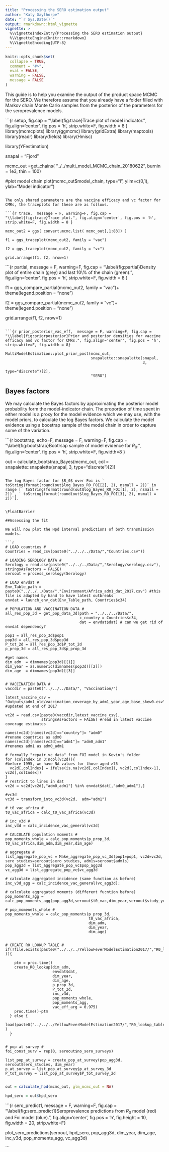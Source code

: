```yaml
---
title: "Processing the SERO estimation output"
author: "Katy Gaythorpe"
date: "`r Sys.Date()`"
output: rmarkdown::html_vignette
vignette: >
  %\VignetteIndexEntry{Processing the SERO estimation output}
  %\VignetteEngine{knitr::rmarkdown}
  %\VignetteEncoding{UTF-8}
---
```


```r
knitr::opts_chunk$set(
  collapse = TRUE,
  comment = "#>",
  eval = FALSE,
  warning = FALSE,
  message = FALSE
)
```

This guide is to help you examine the output of the product space MCMC for the SERO. We therefore assume that you already have a folder filled with Markov chain Monte Carlo samples from the posterior of the parameters for the seroprevalence models. 

```{r setup, fig.cap = "\\label{fig:trace}Trace plot of model indicator.", fig.align='center', fig.pos = 'h', strip.white=F, fig.width = 8 }
library(mcmcplots)
library(ggmcmc)
library(gridExtra)
library(maptools)
library(readr)
library(fields)
library(Hmisc)

library(YFestimation)

snapal = "Fjord"

mcmc_out =get_chains(
  "../../multi_model_MCMC_chain_20180622", 
  burnin = 1e3, thin = 100)

#plot model chain
plot(mcmc_out$model_chain, type="l", ylim=c(0,1), 
     ylab="Model indicator")
```

The only shared parameters are the vaccine efficacy and vc factor for CMRs, the traceplots for these are as follows.

```{r trace,  message = F, warning=F, fig.cap = "\\label{fig:trace}Trace plot.", fig.align='center', fig.pos = 'h', strip.white=F, fig.width = 8 }

mcmc_out2 = ggs( convert.mcmc.list( mcmc_out[,1:83]) )

f1 = ggs_traceplot(mcmc_out2, family = "vac")

f2 = ggs_traceplot(mcmc_out2, family = "vc")

grid.arrange(f1, f2, nrow=1)
```

```{r partial,  message = F, warning=F, fig.cap = "\\label{fig:partial}Density plot of entire chain (grey) and last 10\\% of the chain (green).", fig.align='center', fig.pos = 'h', strip.white=F, fig.width = 8 }


f1 = ggs_compare_partial(mcmc_out2, family = "vac")+
  theme(legend.position = "none")

f2 = ggs_compare_partial(mcmc_out2, family = "vc")+ 
  theme(legend.position = "none")

grid.arrange(f1, f2, nrow=1)
```

```{r prior_posterior_vac_eff,  message = F, warning=F, fig.cap = "\\label{fig:priorposterior}Prior and posterior densities for vaccine efficacy and vc factor for CMRs.", fig.align='center', fig.pos = 'h', strip.white=F, fig.width = 8}

MultiModelEstimation::plot_prior_post(mcmc_out, 
                                      snapalette::snapalette(snapal, 
                                                             3, 
                                                             type="discrete")[2], 
                                      "SERO")
```


\FloatBarrier 

## Bayes factors

We may calculate the Bayes factors by approximating the posterior model probability form the model-indicator chain. The proportion of time spent in either model is a proxy for the model evidence which we may use, with the model priors, to calculate the log Bayes factors. We calculate the model evidence using a boostrap sample of the model chain in order to capture some of the variation.


```{r bootstrap,  echo=F, message = F, warning=F, fig.cap = "\\label{fig:bootstrap}Bootrsap sample of model evidence for $R_0$.", fig.align='center', fig.pos = 'h', strip.white=F, fig.width=8 }

out = calculate_bootstrap_Bayes(mcmc_out, 
                                col = snapalette::snapalette(snapal, 
                                                             3, 
                                                             type="discrete")[2])
```

The log Bayes factor for $R_0$ over Foi is ` toString(format(round(out$log_Bayes_R0_FOI[2], 2), nsmall = 2))` in range [` toString(format(round(out$log_Bayes_R0_FOI[1], 2), nsmall = 2))`, ` toString(format(round(out$log_Bayes_R0_FOI[3], 2), nsmall = 2))`]. 


\FloatBarrier

##Assessing the fit

We will now plot the Hpd interval predictions of both transmission models.

```r

# LOAD countries #
Countries = read_csv(paste0("../../../Data/","Countries.csv"))

# LOADING SEROLOGY DATA #
Serology = read.csv(paste0("../../../Data/","Serology/serology.csv"), stringsAsFactors = FALSE)
seroout = process_serology(Serology)

# LOAD envdat #
Env_Table_path = paste0("../../../Data/","Environment/Africa_adm1_dat_2017.csv") #this file is adapted by hand to have latest outbreaks
envdat = launch_env_dat(Env_Table_path, Countries$c34)

# POPULATION AND VACCINATION DATA #
all_res_pop_3d = get_pop_data_3d(path = "../../../Data/", 
                                 c_country = Countries$c34, 
                                 dat = envdat$dat) # can we get rid of envdat dependency?

pop1 = all_res_pop_3d$pop1                           
pop3d = all_res_pop_3d$pop3d                               
P_tot_2d = all_res_pop_3d$P_tot_2d                                   
p_prop_3d = all_res_pop_3d$p_prop_3d                                

#get names
dim_adm  = dimnames(pop3d)[[1]]
dim_year = as.numeric(dimnames(pop3d)[[2]])
dim_age  = dimnames(pop3d)[[3]]


# VACCINATION DATA #
vaccdir = paste0("../../../Data/", "Vaccination/")

latest_vaccine_csv = "Outputs/adm1_old/vaccination_coverage_by_adm1_year_age_base_skew0.csv"   #updated at end of 2017

vc2d = read.csv(paste0(vaccdir,latest_vaccine_csv), 
                stringsAsFactors = FALSE) #read in latest vaccine coverage estimates

names(vc2d)[names(vc2d)=="country"]= "adm0"                          #rename countries as adm0
names(vc2d)[names(vc2d)=="adm1"]= "adm0_adm1"                        #renames adm1 as adm0_adm1

# formally "repair_vc_data" from FOI model in Kevin's folder
for (colIndex in 3:ncol(vc2d)){                                      #before 1995, we have NA values for those aged >75
  vc2d[,colIndex] = ifelse(is.na(vc2d[,colIndex]), vc2d[,colIndex-1], vc2d[,colIndex])
}
# restrict to lines in dat
vc2d = vc2d[vc2d[,"adm0_adm1"] %in% envdat$dat[,"adm0_adm1"],]

#vc3d
vc3d = transform_into_vc3d(vc2d,  adm="adm1")

# t0_vac_africa #
t0_vac_africa = calc_t0_vac_africa(vc3d)

# inc_v3d #
inc_v3d = calc_incidence_vac_general(vc3d)
    
# CALCULATE population moments #
pop_moments_whole = calc_pop_moments(p_prop_3d, t0_vac_africa,dim_adm,dim_year,dim_age)

# aggregate #
list_aggregate_pop_vc = Make_aggregate_pop_vc_3d(pop1=pop1, vc2d=vc2d, sero_studies=seroout$sero_studies, adm1s=seroout$adm1s)
pop_agg3d = list_aggregate_pop_vc$pop_agg3d
vc_agg3d = list_aggregate_pop_vc$vc_agg3d

# calculate aggregated incidence (same function as before)
inc_v3d_agg = calc_incidence_vac_general(vc_agg3d);

# calculate aggregated moments (different fucntion before)
pop_moments_agg = calc_pop_moments_agg(pop_agg3d,seroout$t0_vac,dim_year,seroout$study_years)

# pop_momenets_whole #
pop_moments_whole = calc_pop_moments(p_prop_3d, 
                                     t0_vac_africa,
                                     dim_adm,
                                     dim_year,
                                     dim_age)
    

# CREATE R0 LOOKUP TABLE #
if(!file.exists(paste0("../../../YellowFeverModelEstimation2017/","R0_lookup_table.Rdata") )){
    
    ptm = proc.time()
    create_R0_lookup(dim_adm, 
                     envdat$dat, 
                     dim_year,
                     dim_age,
                     p_prop_3d,
                     P_tot_2d,
                     inc_v3d,
                     pop_moments_whole,
                     pop_moments_agg, 
                     vac_eff_arg = 0.975)
    proc.time()-ptm
  } else {
    load(paste0("../../../YellowFeverModelEstimation2017/","R0_lookup_table.Rdata") )
  }


# pop at survey #
foi_const_surv = rep(0, seroout$no_sero_surveys)

list_pop_at_survey = create_pop_at_survey(pop_agg3d, seroout$sero_studies, dim_year)
p_at_survey = list_pop_at_survey$p_at_survey_3d
P_tot_survey = list_pop_at_survey$P_tot_survey_2d


```


```r

out = calculate_hpd(mcmc_out, glm_mcmc_out = NA)

hpd_sero = out$hpd_sero

```

```{r sero_predict1,  message = F, warning=F, fig.cap = "\\label{fig:sero_predict1}Seroprevalence predictions from $R_0$ model (red) and Foi model (blue).", fig.align='center', fig.pos = 'h', fig.height = 10, fig.width = 20, strip.white=F}

plot_sero_predictions(seroout, hpd_sero, pop_agg3d, dim_year, 
                      dim_age, inc_v3d, pop_moments_agg, vc_agg3d)

```


